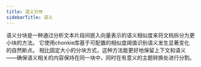 ```yaml
---
title: 语义分块
sidebarTitle: 语义
---
```

语义分块是一种通过分析文本片段间嵌入向量表示的语义相似度来将文档拆分为更小块的方法。
它使用chonkie库基于可配置的相似度阈值识别语义发生显著变化的自然断点。
相比固定大小的分块方式，这种方法能更好地保留上下文和语义——确保语义相关的内容保持在同一块中，同时在有意义的主题转换处进行分割。

<Snippet file="chunking-semantic.mdx" />